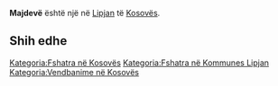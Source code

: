 {{Fshat në 
 | Emri                = Majdevë
 | EmriAlt                = 
 | NAME_SHORT_FORM=      
 | NAME_GENERIC=      
 | NAME_SORT_NAME_RO=      MAJDEVE
 | FULL_NAME_RO = Majdevë
 | FULL_NAME_ND_RO=Majdeve
 | SORT_NAME_RG=MAJDEVE
 | FULL_NAME_RG=Majdevë
 | FULL_NAME_ND_RG=Majdeve
 | SRP_NAME_SHORT_FORM=      
 | SRP_NAME_GENERIC=      
 | SRP_NAME_SORT_NAME_RO=      
 | SRP_FULL_NAME_RO = 
 | SRP_FULL_NAME_ND_RO=
 | SRP_SORT_NAME_RG=
 | SRP_FULL_NAME_RG=
 | SRP_FULL_NAME_ND_RG=
 | Emri (Rasa dhanore) = 
 | Figura              = 
 | Shteti              = Kosovo
 | Komuna              = Lipjan
 | Kodi postar         = 
 | Sipërfaqja          = 

 | Popullsia           = 

 | Regj. i popullsisë  = 
 | Dend. e popullsisë  = 
 | Faqja zyrtare       = 
 <!--- Koordinatat ----> 
 | Gjerësia            = 43.14
 | Gjatësia            = 20.830833
 | Lartësia            = 
}}
'''Majdevë''' është një [[]] në [[Lipjan]] të [[Kosovës]].

<!-- == Gjeografia == -->
<!-- == Historia == -->
<!-- == Demografia == -->
== Shih edhe ==
{{Komuna Lipjan}}
{{Kosovo-Administrata-Cung}}

[[Kategoria:Fshatra në Kosovës]]
[[Kategoria:Fshatra në Kommunes Lipjan]]
[[Kategoria:Vendbanime në Kosovës]]